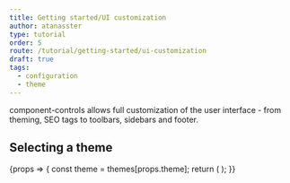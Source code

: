 ```yaml
---
title: Getting started/UI customization
author: atanasster
type: tutorial
order: 5
route: /tutorial/getting-started/ui-customization
draft: true
tags:
  - configuration
  - theme
---
```



component-controls allows full customization of the user interface - from theming, SEO tags to toolbars, sidebars and footer.

## Selecting a theme

<Playground>
  <Story name="select-theme" controls={{ theme: { type: ControlTypes.OPTIONS, options: Object.keys(themes), value: 'funk' }}}>
    {props => {
      const theme = themes[props.theme];
      return (
        <AppContext store={{ ...defaultStore, config: { ...defaultStore.config, theme: { ...theme, app: { minHeight: 'unset' } }}}} />
      );  
    }}
  </Story>
</Playground>

<PropsTable name="select-theme" />


